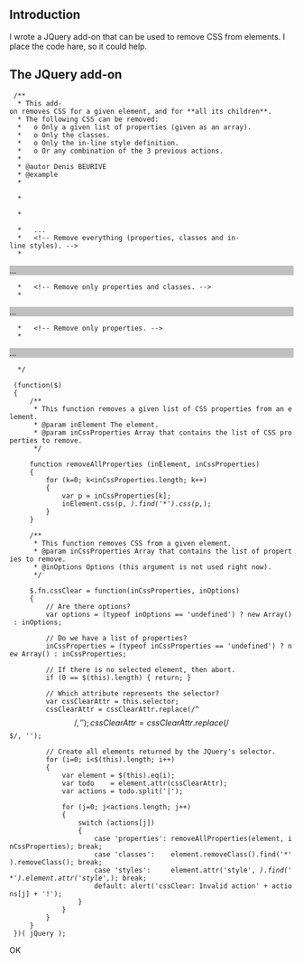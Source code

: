 ==Introduction==

I wrote a JQuery add-on that can be used to remove CSS from elements. I place the code hare, so it could help.

==The JQuery add-on==

  /**
   * This add-on removes CSS for a given element, and for **all its children**.
   * The following CSS can be removed:
   *   o Only a given list of properties (given as an array).
   *   o Only the classes.
   *   o Only the in-line style definition.
   *   o Or any combination of the 3 previous actions.
   *
   * @autor Denis BEURIVE
   * @example
   *   <script type="text/javascript" src="jquery-1.4.4.min.js"></script>
   *   <script type="text/javascript" src="cssClear.js"></script>
   *   <script language="javascript">
   *       $(function()
   *       {
   *           var cssProperties = new Array('font-style','border-right-width','background','padding-right','border','margin','border-right','height','margin-top','border-left-width','margin-right','color','width','position','display','padding-left','float','border-width','content','overflow-x','margin-left','border-bottom','border-color','border-style','background-color','font-family','padding','font','visibility','overflow','white-space','line-height','padding-top','margin-bottom','border-collapse','text-align','border-spacing','font-size','font-weight','clear','text-decoration','vertical-align');
   *           var otheCssProperties = new Array('font-style','border-right-width');
   *           $('[cssCleaning]').cssClear(cssProperties);
   *           $('[otherCssCleaning]').cssClear(otheCssProperties);
   *       });
   *   </script>
   *   ...
   *   &lt;!-- Remove everything (properties, classes and in-line styles). --&gt;
   *   <div cssCleaning="properties|classes|styles" class="span-20" style="background-color:#c0c0c0">...</div>
   *   &lt;!-- Remove only properties and classes. --&gt;
   *   <div cssCleaning="properties|classes" class="span-20" style="background-color:#c0c0c0">...</div>
   *   &lt;!-- Remove only properties. --&gt;
   *   <div otherCssCleaning="properties" class="span-20" style="background-color:#c0c0c0">...</div>
   */
   
  (function($)
  {
      /**
       * This function removes a given list of CSS properties from an element.
       * @param inElement The element.
       * @param inCssProperties Array that contains the list of CSS properties to remove.
       */
  
      function removeAllProperties (inElement, inCssProperties)
      {
          for (k=0; k<inCssProperties.length; k++)
          {
              var p = inCssProperties[k];
              inElement.css(p, '').find('*').css(p, '');
          }
      }
      
      /**
       * This function removes CSS from a given element.
       * @param inCssProperties Array that contains the list of properties to remove.
       * @inOptions Options (this argument is not used right now).
       */
      
      $.fn.cssClear = function(inCssProperties, inOptions)
      {
          // Are there options?
          var options = (typeof inOptions == 'undefined') ? new Array() : inOptions;
          
          // Do we have a list of properties?
          inCssProperties = (typeof inCssProperties == 'undefined') ? new Array() : inCssProperties;
          
          // If there is no selected element, then abort.
          if (0 == $(this).length) { return; }
  
          // Which attribute represents the selector?
          var cssClearAttr = this.selector;
          cssClearAttr = cssClearAttr.replace(/^\[/, '');
          cssClearAttr = cssClearAttr.replace(/\]$/, '');
          
          // Create all elements returned by the JQuery's selector.
          for (i=0; i<$(this).length; i++)
          {
              var element = $(this).eq(i);
              var todo    = element.attr(cssClearAttr);
              var actions = todo.split('|');
              
              for (j=0; j<actions.length; j++)
              {
                  switch (actions[j])
                  {
                      case 'properties': removeAllProperties(element, inCssProperties); break;
                      case 'classes':    element.removeClass().find('*').removeClass(); break;
                      case 'styles':     element.attr('style', '').find('*').element.attr('style', ''); break;
                      default: alert('cssClear: Invalid action' + actions[j] + '!');
                  }
              }
          }
      }
  })( jQuery );

OK